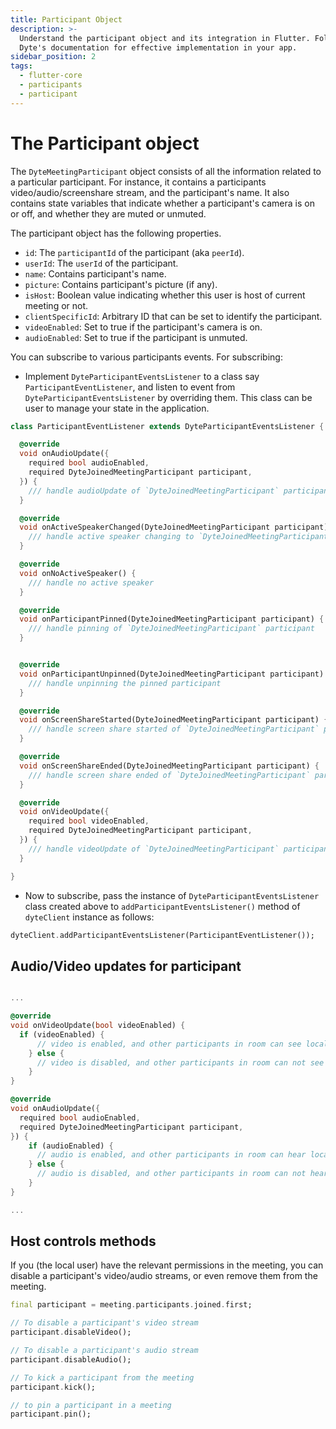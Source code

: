 ```yaml
---
title: Participant Object
description: >-
  Understand the participant object and its integration in Flutter. Follow
  Dyte's documentation for effective implementation in your app.
sidebar_position: 2
tags:
  - flutter-core
  - participants
  - participant
---
```


# The Participant object

The `DyteMeetingParticipant` object consists of all the information related to a
particular participant. For instance, it contains a participants
video/audio/screenshare stream, and the participant's name. It also contains
state variables that indicate whether a participant's camera is on or off, and
whether they are muted or unmuted.

The participant object has the following properties.

- `id`: The `participantId` of the participant (aka `peerId`).
- `userId`: The `userId` of the participant.
- `name`: Contains participant's name.
- `picture`: Contains participant's picture (if any).
- `isHost`: Boolean value indicating whether this user is host of current
  meeting or not.
- `clientSpecificId`: Arbitrary ID that can be set to identify the participant.
- `videoEnabled`: Set to true if the participant's camera is on.
- `audioEnabled`: Set to true if the participant is unmuted.

You can subscribe to various participants events. For subscribing:

- Implement `DyteParticipantEventsListener` to a class say
  `ParticipantEventListener`, and listen to event from
  `DyteParticipantEventsListener` by overriding them. This class can be user to
  manage your state in the application.

```dart
class ParticipantEventListener extends DyteParticipantEventsListener {

  @override
  void onAudioUpdate({
    required bool audioEnabled,
    required DyteJoinedMeetingParticipant participant,
  }) {
    /// handle audioUpdate of `DyteJoinedMeetingParticipant` participant
  }

  @override
  void onActiveSpeakerChanged(DyteJoinedMeetingParticipant participant) {
    /// handle active speaker changing to `DyteJoinedMeetingParticipant` participant
  }

  @override
  void onNoActiveSpeaker() {
    /// handle no active speaker
  }

  @override
  void onParticipantPinned(DyteJoinedMeetingParticipant participant) {
    /// handle pinning of `DyteJoinedMeetingParticipant` participant
  }


  @override
  void onParticipantUnpinned(DyteJoinedMeetingParticipant participant) {
    /// handle unpinning the pinned participant
  }

  @override
  void onScreenShareStarted(DyteJoinedMeetingParticipant participant) {
    /// handle screen share started of `DyteJoinedMeetingParticipant` participant
  }

  @override
  void onScreenShareEnded(DyteJoinedMeetingParticipant participant) {
    /// handle screen share ended of `DyteJoinedMeetingParticipant` participant
  }

  @override
  void onVideoUpdate({
    required bool videoEnabled,
    required DyteJoinedMeetingParticipant participant,
  }) {
    /// handle videoUpdate of `DyteJoinedMeetingParticipant` participant
  }

}
```

- Now to subscribe, pass the instance of `DyteParticipantEventsListener` class
  created above to `addParticipantEventsListener()` method of `dyteClient`
  instance as follows:

```dart {2}
dyteClient.addParticipantEventsListener(ParticipantEventListener());
```

## Audio/Video updates for participant

```dart

...

@override
void onVideoUpdate(bool videoEnabled) {
  if (videoEnabled) {
      // video is enabled, and other participants in room can see local user
    } else {
      // video is disabled, and other participants in room can not see local user.
    }
}

@override
void onAudioUpdate({
  required bool audioEnabled,
  required DyteJoinedMeetingParticipant participant,
}) {
    if (audioEnabled) {
      // audio is enabled, and other participants in room can hear local user
    } else {
      // audio is disabled, and other participants in room can not hear local user.
    }
}

...

```

## Host controls methods

If you (the local user) have the relevant permissions in the meeting, you can
disable a participant's video/audio streams, or even remove them from the
meeting.

```dart
final participant = meeting.participants.joined.first;

// To disable a participant's video stream
participant.disableVideo();

// To disable a participant's audio stream
participant.disableAudio();

// To kick a participant from the meeting
participant.kick();

// to pin a participant in a meeting
participant.pin();

```

<head>
  <title>Flutter Core The participant object</title>
  <meta
    name="description"
    content="Understand the participant object and its integration in Flutter. Follow Dyte's documentation for effective implementation in your app."
  />
</head>
